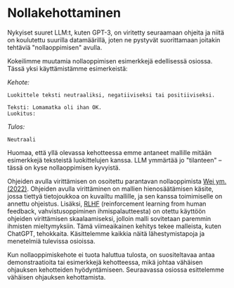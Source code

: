 # Nollakehottaminen
Nykyiset suuret LLM:t, kuten GPT-3, on viritetty seuraamaan ohjeita ja niitä on koulutettu suurilla datamäärillä, joten ne pystyvät suorittamaan joitakin tehtäviä "nollaoppimisen" avulla.

Kokeilimme muutamia nollaoppimisen esimerkkejä edellisessä osiossa. Tässä yksi käyttämistämme esimerkeistä:

*Kehote:*
```
Luokittele teksti neutraaliksi, negatiiviseksi tai positiiviseksi. 

Teksti: Lomamatka oli ihan OK. 
Luokitus:
```

*Tulos:*
```
Neutraali
```

Huomaa, että yllä olevassa kehotteessa emme antaneet mallille mitään esimerkkejä teksteistä luokittelujen kanssa. LLM ymmärtää jo "tilanteen" – tässä on kyse nollaoppimisen kyvyistä.

Ohjeiden avulla virittämisen on osoitettu parantavan nollaoppimista [Wei ym. (2022)](https://arxiv.org/pdf/2109.01652.pdf). Ohjeiden avulla virittäminen on mallien hienosäätämisen käsite, jossa tiettyä tietojoukkoa on kuvailtu mallille, ja sen kanssa toimimiselle on annettu ohjeistus. Lisäksi, [RLHF](https://arxiv.org/abs/1706.03741) (reinforcement learning from human feedback, vahvistusoppiminen ihmispalautteesta) on otettu käyttöön ohjeiden virittämisen skaalaamiseksi, jolloin malli sovitetaan paremmin ihmisten mieltymyksiin. Tämä viimeaikainen kehitys tekee malleista, kuten ChatGPT, tehokkaita. Käsittelemme kaikkia näitä lähestymistapoja ja menetelmiä tulevissa osioissa.

Kun nollaoppimiskehote ei tuota haluttua tulosta, on suositeltavaa antaa demonstraatioita tai esimerkkejä kehotteessa, mikä johtaa vähäisen ohjauksen kehotteiden hyödyntämiseen. Seuraavassa osiossa esittelemme vähäisen ohjauksen kehottamista.
